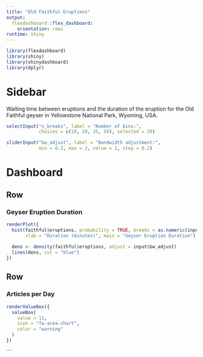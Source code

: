 ```yaml
---
title: "Old Faithful Eruptions"
output: 
  flexdashboard::flex_dashboard:
    orientation: rows
runtime: shiny
---
```


```r
library(flexdashboard)
library(shiny)
library(shinydashboard)
library(dplyr)
```

Sidebar {.sidebar}
=======================================================================

Waiting time between eruptions and the duration of the eruption for the
Old Faithful geyser in Yellowstone National Park, Wyoming, USA.

```r
selectInput("n_breaks", label = "Number of bins:",
            choices = c(10, 20, 35, 50), selected = 20)

sliderInput("bw_adjust", label = "Bandwidth adjustment:",
            min = 0.2, max = 2, value = 1, step = 0.2)
```

Dashboard
=======================================================================

Row
-----------------------------------------------------------------------

### Geyser Eruption Duration

```r
renderPlot({
  hist(faithful$eruptions, probability = TRUE, breaks = as.numeric(input$n_breaks),
       xlab = "Duration (minutes)", main = "Geyser Eruption Duration")
  
  dens <- density(faithful$eruptions, adjust = input$bw_adjust)
  lines(dens, col = "blue")
})
```

Row
-----------------------------------------------------------------------

### Articles per Day {.value-box}

```r
renderValueBox({
  valueBox(
    value = 11,
    icon = "fa-area-chart",
    color = "warning"
  )
})
```
```